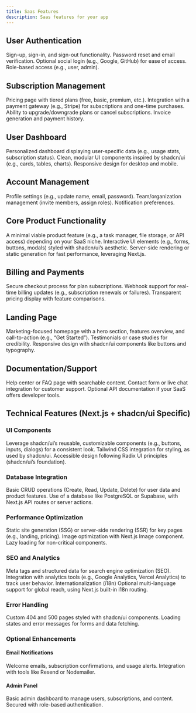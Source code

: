 ```yaml
---
title: Saas Features
description: Saas features for your app
---
```


## User Authentication

Sign-up, sign-in, and sign-out functionality.
Password reset and email verification.
Optional social login (e.g., Google, GitHub) for ease of access.
Role-based access (e.g., user, admin).

## Subscription Management

Pricing page with tiered plans (free, basic, premium, etc.).
Integration with a payment gateway (e.g., Stripe) for subscriptions and one-time purchases.
Ability to upgrade/downgrade plans or cancel subscriptions.
Invoice generation and payment history.

## User Dashboard

Personalized dashboard displaying user-specific data (e.g., usage stats, subscription status).
Clean, modular UI components inspired by shadcn/ui (e.g., cards, tables, charts).
Responsive design for desktop and mobile.

## Account Management

Profile settings (e.g., update name, email, password).
Team/organization management (invite members, assign roles).
Notification preferences.

## Core Product Functionality

A minimal viable product feature (e.g., a task manager, file storage, or API access) depending on your SaaS niche.
Interactive UI elements (e.g., forms, buttons, modals) styled with shadcn/ui’s aesthetic.
Server-side rendering or static generation for fast performance, leveraging Next.js.

## Billing and Payments

Secure checkout process for plan subscriptions.
Webhook support for real-time billing updates (e.g., subscription renewals or failures).
Transparent pricing display with feature comparisons.

## Landing Page

Marketing-focused homepage with a hero section, features overview, and call-to-action (e.g., “Get Started”).
Testimonials or case studies for credibility.
Responsive design with shadcn/ui components like buttons and typography.

## Documentation/Support

Help center or FAQ page with searchable content.
Contact form or live chat integration for customer support.
Optional API documentation if your SaaS offers developer tools.

## Technical Features (Next.js + shadcn/ui Specific)

### UI Components

Leverage shadcn/ui’s reusable, customizable components (e.g., buttons, inputs, dialogs) for a consistent look.
Tailwind CSS integration for styling, as used by shadcn/ui.
Accessible design following Radix UI principles (shadcn/ui’s foundation).

### Database Integration

Basic CRUD operations (Create, Read, Update, Delete) for user data and product features.
Use of a database like PostgreSQL or Supabase, with Next.js API routes or server actions.

### Performance Optimization

Static site generation (SSG) or server-side rendering (SSR) for key pages (e.g., landing, pricing).
Image optimization with Next.js Image component.
Lazy loading for non-critical components.

### SEO and Analytics

Meta tags and structured data for search engine optimization (SEO).
Integration with analytics tools (e.g., Google Analytics, Vercel Analytics) to track user behavior.
Internationalization (i18n)
Optional multi-language support for global reach, using Next.js built-in i18n routing.

### Error Handling

Custom 404 and 500 pages styled with shadcn/ui components.
Loading states and error messages for forms and data fetching.

### Optional Enhancements

#### Email Notifications

Welcome emails, subscription confirmations, and usage alerts.
Integration with tools like Resend or Nodemailer.

#### Admin Panel

Basic admin dashboard to manage users, subscriptions, and content.
Secured with role-based authentication.
